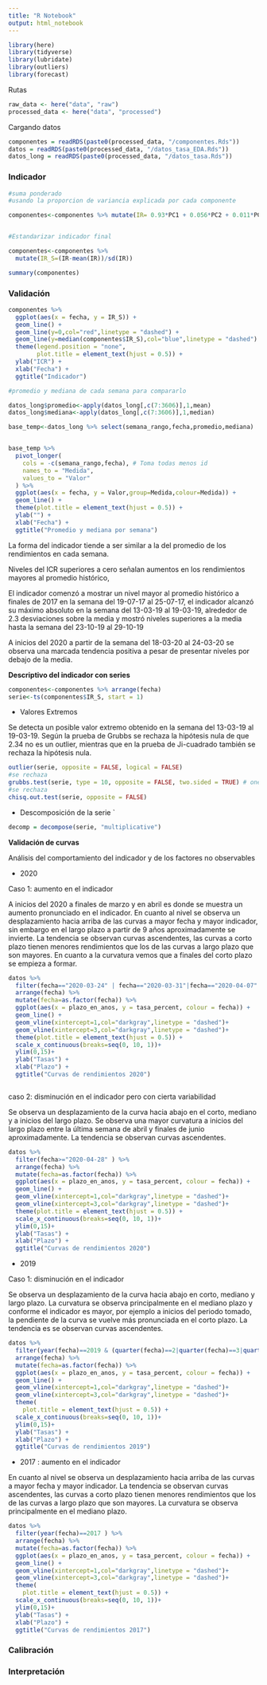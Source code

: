 ```yaml
---
title: "R Notebook"
output: html_notebook
---
```


```r
library(here)
library(tidyverse)
library(lubridate)
library(outliers)
library(forecast)

```

Rutas

```r
raw_data <- here("data", "raw")
processed_data <- here("data", "processed")

```

Cargando datos

```r
componentes = readRDS(paste0(processed_data, "/componentes.Rds"))
datos = readRDS(paste0(processed_data, "/datos_tasa_EDA.Rds"))
datos_long = readRDS(paste0(processed_data, "/datos_tasa.Rds"))

```



### Indicador

```r

#suma ponderado
#usando la proporcion de variancia explicada por cada componente

componentes<-componentes %>% mutate(IR= 0.93*PC1 + 0.056*PC2 + 0.011*PC3)


#Estandarizar indicador final

componentes<-componentes %>% 
  mutate(IR_S=(IR-mean(IR))/sd(IR))

summary(componentes)

```



### Validación 


```r

componentes %>%
  ggplot(aes(x = fecha, y = IR_S)) +
  geom_line() +
  geom_line(y=0,col="red",linetype = "dashed") +
  geom_line(y=median(componentes$IR_S),col="blue",linetype = "dashed") +
  theme(legend.position = "none",
        plot.title = element_text(hjust = 0.5)) +
  ylab("ICR") +
  xlab("Fecha") +
  ggtitle("Indicador")


```

```r

#promedio y mediana de cada semana para compararlo

datos_long$promedio<-apply(datos_long[,c(7:3606)],1,mean)
datos_long$mediana<-apply(datos_long[,c(7:3606)],1,median)

base_temp<-datos_long %>% select(semana_rango,fecha,promedio,mediana)


base_temp %>%
  pivot_longer( 
    cols = -c(semana_rango,fecha), # Toma todas menos id
    names_to = "Medida",
    values_to = "Valor"
  ) %>% 
  ggplot(aes(x = fecha, y = Valor,group=Medida,colour=Medida)) +
  geom_line() +
  theme(plot.title = element_text(hjust = 0.5)) +
  ylab("") +
  xlab("Fecha") +
  ggtitle("Promedio y mediana por semana")


```



La forma del indicador tiende a ser similar a la del promedio de los rendimientos en cada semana.

Niveles del ICR superiores a cero señalan aumentos en los rendimientos mayores al promedio histórico,

El indicador comenzó a mostrar un nivel mayor al promedio histórico a finales de 2017 en la semana del 19-07-17 al 25-07-17, el indicador alcanzó su máximo absoluto en la semana del 13-03-19 al 19-03-19, alrededor de 2.3 desviaciones sobre la media y mostró niveles superiores a la media hasta la semana del 23-10-19 al 29-10-19


A inicios del 2020 a partir de la semana del 18-03-20 al 24-03-20 se observa una marcada tendencia positiva a pesar de presentar niveles por debajo de la media.



**Descriptivo del indicador con series**

```r
componentes<-componentes %>% arrange(fecha)
serie<-ts(componentes$IR_S, start = 1)

```




- Valores Extremos

Se detecta un posible valor extremo obtenido en la semana del 13-03-19 al 19-03-19. Según la prueba de Grubbs se rechaza la hipótesis nula de que 2.34 no es un outlier, mientras que en la prueba de Ji-cuadrado también se rechaza la hipótesis nula. 


```r
outlier(serie, opposite = FALSE, logical = FALSE)
#se rechaza
grubbs.test(serie, type = 10, opposite = FALSE, two.sided = TRUE) # one outlier
#se rechaza
chisq.out.test(serie, opposite = FALSE)

```



- Descomposición de la serie
`
```r
decomp = decompose(serie, "multiplicative")
```














**Validación de curvas**


Análisis del comportamiento del indicador y de los factores no observables 


- 2020

Caso 1: aumento en el indicador

A inicios del 2020 a finales de marzo y en abril es donde se muestra un aumento pronunciado en el indicador.
En cuanto al nivel se observa un desplazamiento hacia arriba de las curvas a mayor fecha y mayor indicador, sin embargo en el largo plazo a partir de 9 años aproximadamente se invierte.
La tendencia se observan curvas ascendentes, las curvas a corto plazo tienen menores rendimientos que los de las curvas a largo plazo que son mayores. En cuanto a la curvatura vemos que a finales del corto plazo se empieza a formar.


```r

datos %>%
  filter(fecha=="2020-03-24" | fecha=="2020-03-31"|fecha=="2020-04-07" | fecha=="2020-04-21"  ) %>% 
  arrange(fecha) %>% 
  mutate(fecha=as.factor(fecha)) %>% 
  ggplot(aes(x = plazo_en_anos, y = tasa_percent, colour = fecha)) +
  geom_line() +
  geom_vline(xintercept=1,col="darkgray",linetype = "dashed")+
  geom_vline(xintercept=3,col="darkgray",linetype = "dashed")+
  theme(plot.title = element_text(hjust = 0.5)) +
  scale_x_continuous(breaks=seq(0, 10, 1))+
  ylim(0,15)+
  ylab("Tasas") +
  xlab("Plazo") +
  ggtitle("Curvas de rendimientos 2020")



```


caso 2: disminución en el indicador pero con cierta variabilidad


Se observa un desplazamiento de la curva hacia abajo en el corto, mediano y a inicios del largo plazo. Se observa una mayor curvatura a inicios del largo plazo entre la última semana de abril y finales de junio aproximadamente. La tendencia se observan curvas ascendentes.


```r

datos %>%
  filter(fecha>="2020-04-28" ) %>% 
  arrange(fecha) %>% 
  mutate(fecha=as.factor(fecha)) %>% 
  ggplot(aes(x = plazo_en_anos, y = tasa_percent, colour = fecha)) +
  geom_line() +
  geom_vline(xintercept=1,col="darkgray",linetype = "dashed")+
  geom_vline(xintercept=3,col="darkgray",linetype = "dashed")+
  theme(plot.title = element_text(hjust = 0.5)) +
  scale_x_continuous(breaks=seq(0, 10, 1))+
  ylim(0,15)+
  ylab("Tasas") +
  xlab("Plazo") +
  ggtitle("Curvas de rendimientos 2020")


```




- 2019

Caso 1: disminución en el indicador


Se observa un desplazamiento de la curva hacia abajo en corto, mediano y largo plazo. La curvatura se observa principalmente en el mediano plazo y  conforme el indicador es mayor, por ejemplo a inicios del periodo tomado, la pendiente de la curva se vuelve más pronunciada en el corto plazo. La tendencia es se observan curvas ascendentes.


```r

datos %>%
  filter(year(fecha)==2019 & (quarter(fecha)==2|quarter(fecha)==3|quarter(fecha)==4 ) ) %>% 
  arrange(fecha) %>% 
  mutate(fecha=as.factor(fecha)) %>% 
  ggplot(aes(x = plazo_en_anos, y = tasa_percent, colour = fecha)) +
  geom_line() +
  geom_vline(xintercept=1,col="darkgray",linetype = "dashed")+
  geom_vline(xintercept=3,col="darkgray",linetype = "dashed")+
  theme(
    plot.title = element_text(hjust = 0.5)) +
  scale_x_continuous(breaks=seq(0, 10, 1))+
  ylim(0,15)+
  ylab("Tasas") +
  xlab("Plazo") +
  ggtitle("Curvas de rendimientos 2019")

```



- 2017 : aumento en el indicador

En cuanto al nivel se observa un desplazamiento hacia arriba de las curvas a mayor fecha y mayor indicador.
La tendencia se observan curvas ascendentes, las curvas a corto plazo tienen menores rendimientos que los de las curvas a largo plazo que son mayores. La curvatura se observa principalmente en el mediano plazo.

```r

datos %>%
  filter(year(fecha)==2017 ) %>% 
  arrange(fecha) %>% 
  mutate(fecha=as.factor(fecha)) %>% 
  ggplot(aes(x = plazo_en_anos, y = tasa_percent, colour = fecha)) +
  geom_line() +
  geom_vline(xintercept=1,col="darkgray",linetype = "dashed")+
  geom_vline(xintercept=3,col="darkgray",linetype = "dashed")+
  theme(
    plot.title = element_text(hjust = 0.5)) +
  scale_x_continuous(breaks=seq(0, 10, 1))+
  ylim(0,15)+
  ylab("Tasas") +
  xlab("Plazo") +
  ggtitle("Curvas de rendimientos 2017")

```





### Calibración


### Interpretación








